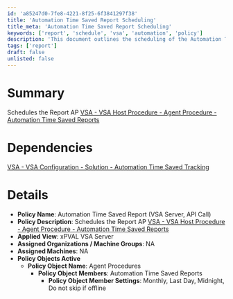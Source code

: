 ```yaml
---
id: 'a85247d0-7fe8-4221-8f25-6f3841297f38'
title: 'Automation Time Saved Report Scheduling'
title_meta: 'Automation Time Saved Report Scheduling'
keywords: ['report', 'schedule', 'vsa', 'automation', 'policy']
description: 'This document outlines the scheduling of the Automation Time Saved Report within the VSA environment, detailing dependencies, policy settings, and applied views for effective tracking and management of automation time savings.'
tags: ['report']
draft: false
unlisted: false
---
```

# Summary

Schedules the Report AP [VSA - VSA Host Procedure - Agent Procedure - Automation Time Saved Reports](https://proval.itglue.com/DOC-5078775-11262292)

# Dependencies

[VSA - VSA Configuration - Solution - Automation Time Saved Tracking](https://proval.itglue.com/DOC-5078775-11143659)

# Details

- **Policy Name**: Automation Time Saved Report (VSA Server, API Call)
- **Policy Description**: Schedules the Report AP [VSA - VSA Host Procedure - Agent Procedure - Automation Time Saved Reports](https://proval.itglue.com/DOC-5078775-11262292)
- **Applied View**: xPVAL VSA Server
- **Assigned Organizations / Machine Groups**: NA
- **Assigned Machines**: NA
- **Policy Objects Active**
  - **Policy Object Name**: Agent Procedures
    - **Policy Object Members**: Automation Time Saved Reports
      - **Policy Object Member Settings**: Monthly, Last Day, Midnight, Do not skip if offline











